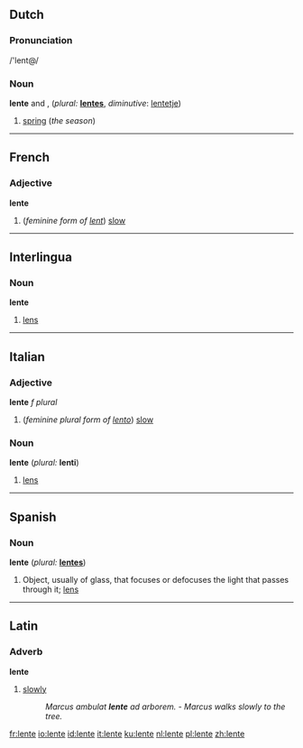 ==Dutch==
===Pronunciation===
/'lent@/

===Noun===
'''lente''' {{m}} and {{f}}, (''plural:'' '''[[lentes]]''', ''diminutive'': [[lentetje]])

# [[spring]] (''the season'')

----
==French==
===Adjective===
'''lente''' {{f}}

# (''feminine form of [[lent#French|lent]]'') [[slow]]

----
==Interlingua==
===Noun===
'''lente'''

# [[lens]]

----
==Italian==
===Adjective===
'''lente''' ''f plural''

# (''feminine plural form of [[lento#Italian|lento]]'') [[slow]]

===Noun===
'''lente''' {{f}} (''plural:'' '''lenti''')
# [[lens]]

----
==Spanish==
===Noun===
'''lente''' {{f}} (''plural:'' '''[[lentes]]''')

#Object, usually of glass, that focuses or defocuses the light that passes through it; [[lens]]

----
==Latin==
===Adverb===
'''lente'''

# [[slowly]]
#:''Marcus ambulat '''lente''' ad arborem.'' - ''Marcus walks slowly to the tree.''

[[fr:lente]]
[[io:lente]]
[[id:lente]]
[[it:lente]]
[[ku:lente]]
[[nl:lente]]
[[pl:lente]]
[[zh:lente]]